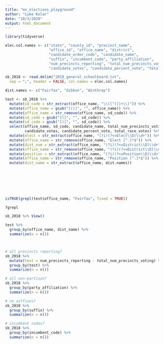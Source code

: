 ```yaml
---
title: "mn_elections_playground"
author: "Luke Kolar"
date: "10/3/2020"
output: html_document
---
```


```r
library(tidyverse)

```

```r

elec.col.names <- c("state", "county_id", "precinct_name",
                    "office_id", "office_name", "district", 
                    "candidate_order_code", "candidate_name",
                    "suffix", "incumbent_code", "party_affiliation",
                    "num_precincts_reporting", "total_num_precincts_voting",
                    "candidate_votes", "candidate_percent_vote", "total_race_votes")

sb_2018 <- read.delim("2018_general_schoolboard.txt", 
  sep = ";", header = FALSE, col.names = elec.col.names)

dist.names <- c("Fairfax", "Gibbon", "Winthrop")

test <- sb_2018 %>% 
  mutate(sd_code = str_extract(office_name, "\\([^()]+\\)")) %>% 
  mutate(office_name = gsub("[()]", "", office_name)) %>% 
  mutate(office_name = str_remove(office_name, sd_code)) %>% 
  mutate(sd_code = gsub("[(]", "", sd_code)) %>% 
  mutate(sd_code = gsub("[)]", "", sd_code)) %>% 
  select(office_name, sd_code, candidate_name, total_num_precincts_voting,
         candidate_votes, candidate_percent_vote, total_race_votes) %>% 
  mutate(elect = str_extract(office_name, "(?i)(?<=Elect\\D)\\d+")) %>% 
  mutate(office_name = str_remove(office_name, "Elect [^.]*$")) %>% 
  mutate(dist_num = str_extract(office_name, "(?i)(?<=District\\D)\\d+")) %>%
  mutate(office_name = str_remove(office_name, "(?i)(?<=District\\D)\\d+")) %>% 
  mutate(position = str_extract(office_name, "(?i)(?<=Position\\D)\\d+")) %>% 
  mutate(office_name = str_remove(office_name, "Position [^.]*$")) %>% 
  mutate(dist_name = str_extract(office_name, dist.names))
           
           
           
           



isTRUE(grepl(test$office_name, "Fairfax", fixed = TRUE))

?grepl

sb_2018 %>% View()

test %>% 
  group_by(office_name, dist_name) %>% 
  summarize(n = n())



# all precincts reporting?
sb_2018 %>% 
  mutate(test = num_precincts_reporting - total_num_precincts_voting) %>% 
  group_by(test) %>% 
  summarize(n = n())

# all non-partisan?
sb_2018 %>% 
  group_by(party_affiliation) %>% 
  summarize(n = n())

# no suffixes?
sb_2018 %>% 
  group_by(suffix) %>% 
  summarize(n = n())

# incumbent codes?
sb_2018 %>% 
  group_by(incumbent_code) %>% 
  summarize(n = n())

```


